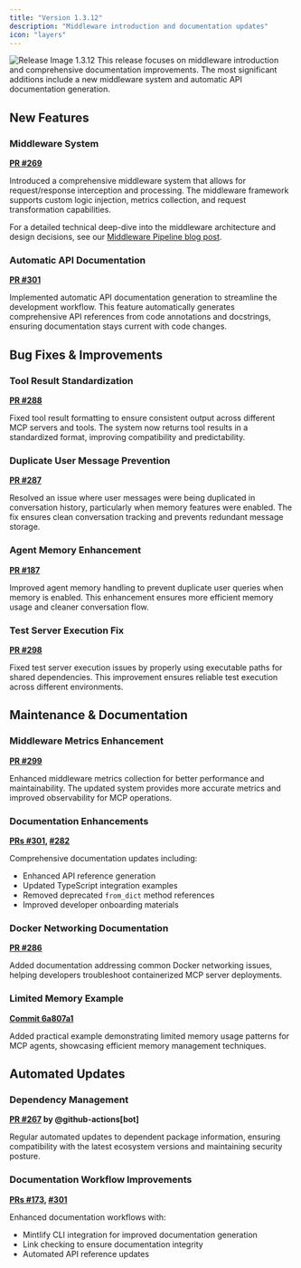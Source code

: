 ```yaml
---
title: "Version 1.3.12"
description: "Middleware introduction and documentation updates"
icon: "layers"
---
```


![Release Image 1.3.12](/images/Release1.3.12.png)
This release focuses on middleware introduction and comprehensive documentation improvements. The most significant additions include a new middleware system and automatic API documentation generation.

## New Features

### Middleware System
**[PR #269](https://github.com/mcp-use/mcp-use/pull/269)**

Introduced a comprehensive middleware system that allows for request/response interception and processing. The middleware framework supports custom logic injection, metrics collection, and request transformation capabilities.

For a detailed technical deep-dive into the middleware architecture and design decisions, see our [Middleware Pipeline blog post](/blog/middleware).

### Automatic API Documentation
**[PR #301](https://github.com/mcp-use/mcp-use/pull/301)**

Implemented automatic API documentation generation to streamline the development workflow. This feature automatically generates comprehensive API references from code annotations and docstrings, ensuring documentation stays current with code changes.

## Bug Fixes & Improvements

### Tool Result Standardization
**[PR #288](https://github.com/mcp-use/mcp-use/pull/288)**

Fixed tool result formatting to ensure consistent output across different MCP servers and tools. The system now returns tool results in a standardized format, improving compatibility and predictability.

### Duplicate User Message Prevention
**[PR #287](https://github.com/mcp-use/mcp-use/pull/287)**

Resolved an issue where user messages were being duplicated in conversation history, particularly when memory features were enabled. The fix ensures clean conversation tracking and prevents redundant message storage.

### Agent Memory Enhancement
**[PR #187](https://github.com/mcp-use/mcp-use/pull/187)**

Improved agent memory handling to prevent duplicate user queries when memory is enabled. This enhancement ensures more efficient memory usage and cleaner conversation flow.

### Test Server Execution Fix
**[PR #298](https://github.com/mcp-use/mcp-use/pull/298)**

Fixed test server execution issues by properly using executable paths for shared dependencies. This improvement ensures reliable test execution across different environments.

## Maintenance & Documentation

### Middleware Metrics Enhancement
**[PR #299](https://github.com/mcp-use/mcp-use/pull/299)**

Enhanced middleware metrics collection for better performance and maintainability. The updated system provides more accurate metrics and improved observability for MCP operations.

### Documentation Enhancements
**[PRs #301](https://github.com/mcp-use/mcp-use/pull/301), [#282](https://github.com/mcp-use/mcp-use/pull/282)**

Comprehensive documentation updates including:
- Enhanced API reference generation
- Updated TypeScript integration examples
- Removed deprecated `from_dict` method references
- Improved developer onboarding materials

### Docker Networking Documentation
**[PR #286](https://github.com/mcp-use/mcp-use/pull/286)**

Added documentation addressing common Docker networking issues, helping developers troubleshoot containerized MCP server deployments.

### Limited Memory Example
**[Commit 6a807a1](https://github.com/mcp-use/mcp-use/commit/6a807a1)**

Added practical example demonstrating limited memory usage patterns for MCP agents, showcasing efficient memory management techniques.

## Automated Updates

### Dependency Management
**[PR #267](https://github.com/mcp-use/mcp-use/pull/267) by @github-actions[bot]**

Regular automated updates to dependent package information, ensuring compatibility with the latest ecosystem versions and maintaining security posture.

### Documentation Workflow Improvements
**[PRs #173](https://github.com/mcp-use/mcp-use/pull/173), [#301](https://github.com/mcp-use/mcp-use/pull/301)**

Enhanced documentation workflows with:
- Mintlify CLI integration for improved documentation generation
- Link checking to ensure documentation integrity
- Automated API reference updates
